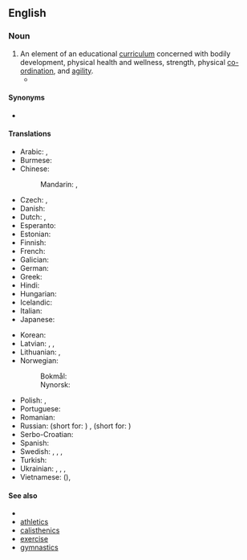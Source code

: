 ==English==

===Noun===
{{en-noun|-}}

# An element of an educational [[curriculum]] concerned with bodily development, physical health and wellness, strength, physical [[co-ordination]], and [[agility]].
#* {{quote-journal|en|year=2020|journal=Philippine Daily Inquirer|author=Christia Marie Ramos|title=Teacher behind exam material body-shaming Angel Locsin undergoing admin probe — DepEd|passage=But it can be recalled that Locsin earlier called out DepEd for seemingly being “unaffected” by the actions of a teacher who body-shamed her by describing her “an obese person” in a '''Physical Education''' (PE) educational material after the agency issued an apology.}}
#: {{syn|en|q1=abbreviation|PE|phys ed|PhysEd}}

====Synonyms====
* {{l|en|gym class}}

====Translations====
{{trans-top|curriculum component}}
* Arabic: {{t|ar|التعليم الجسدي|tr= at-taʿlīm al-jasady}}, {{t|ar| التعليم البدني |tr= at-taʿlīm al-badany}}
* Burmese: {{t+|my|ကာယပညာ}}
* Chinese:
*: Mandarin: {{t+|cmn|體育|sc=Hani}}, {{t+|cmn|体育|tr=tǐyù|sc=Hani}}
* Czech: {{t|cs|tělesná výchova|f}}, {{t|cs|tělocvik|m}}
* Danish: {{t+|da|idræt}}
* Dutch: {{t|nl|lichamelijke opvoeding|f}}, {{t+|nl|gymles|f}}
* Esperanto: {{t-needed|eo}}
* Estonian: {{t-needed|et}}
* Finnish: {{t+|fi|liikunta}}
* French: {{t+|fr|éducation physique|f}}
* Galician: {{t|gl|educación física|f}}
* German: {{t+|de|Sportunterricht|m}}
* Greek: {{t|el|[[φυσικός|φυσική]] [[αγωγή]]|f}}
* Hindi: {{t-needed|hi}}
* Hungarian: {{t+|hu|testnevelés}}
* Icelandic: {{t-needed|is}}
* Italian: {{t+|it|educazione fisica}}
* Japanese: {{t+|ja|体育|tr=たいいく, taiiku|sc=Jpan}}
{{trans-mid}}
* Korean: {{t+|ko|체육(體育)}}
* Latvian: {{t|lv|fiziskā audzināšana|f}}, {{t|lv|fiziskā kultūra|f}}, {{t|lv|fizkultūra|f}}
* Lithuanian: {{t|lt|kūno kultūra|f}}, {{qualifier|more common in casual conversations}} {{t|lt|fizinis|m}}
* Norwegian:
*: Bokmål: {{t|nb|kroppsøving|m|f}}
*: Nynorsk: {{t|nn|kroppsøving|f}}
* Polish: {{t+|pl|wychowanie fizyczne|n}}, {{t|pl|w-f|m}}
* Portuguese: {{t|pt|educação física|f}}
* Romanian: {{t+|ro|educație fizică|f}}
* Russian: {{t+|ru|физвоспита́ние|n}} (short for: {{t|ru|физи́ческое воспита́ние|n}}) {{qualifier|generic}}, {{t+|ru|физкульту́ра|f}} (short for: {{t+|ru|физи́ческая культу́ра|f}}) {{qualifier|subject at school}}
* Serbo-Croatian: {{t|sh|tjȅlesnī òdgoj|m}}
* Spanish: {{t|es|educación física}}
* Swedish: {{t+|sv|idrott|c}}, {{t+|sv|gymnastik|c}}, {{t+|sv|gympa|c}} {{qualifier|colloquial}}, {{t|sv|idrott & hälsa}} {{qualifier|current name}}
* Turkish: {{t+|tr|beden eğitimi}}
* Ukrainian: {{t|uk|фізи́чне вихова́ння|n}}, {{t+|uk|фізвихова́ння|n}}, {{t|uk|фізи́чна культу́ра|f}}, {{t|uk|фізкульту́ра|f}}
* Vietnamese: {{t+|vi|thể dục}} ({{t|vi|體育}}), {{t|vi|[[giáo dục]] [[thể chất]]}}
{{trans-bottom}}

====See also====
* {{pedia}}
* [[athletics]]
* [[calisthenics]]
* [[exercise]]
* [[gymnastics]]